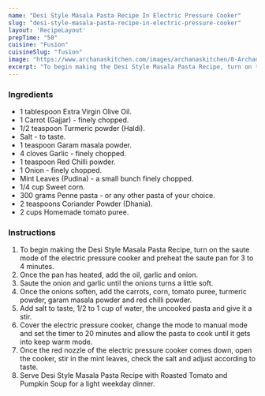 ---
name: "Desi Style Masala Pasta Recipe In Electric Pressure Cooker"
slug: "desi-style-masala-pasta-recipe-in-electric-pressure-cooker"
layout: 'RecipeLayout'
prepTime: "50"
cuisine: "Fusion"
cuisineSlug: "fusion"
image: "https://www.archanaskitchen.com/images/archanaskitchen/0-Archanas-Kitchen-Recipes/2018/Desi_Style_Masala_Pasta_Recipe_-_Indian_Style_Pasta_-7.jpg"
excerpt: "To begin making the Desi Style Masala Pasta Recipe, turn on the saute mode of the electric pressure cooker and preheat the saute pan for 3 to 4 minutes"
---

### Ingredients

- 1 tablespoon Extra Virgin Olive Oil.
- 1 Carrot (Gajjar) - finely chopped.
- 1/2 teaspoon Turmeric powder (Haldi).
- Salt - to taste.
- 1 teaspoon Garam masala powder.
- 4 cloves Garlic - finely chopped.
- 1 teaspoon Red Chilli powder.
- 1 Onion - finely chopped.
- Mint Leaves (Pudina) - a small bunch finely chopped.
- 1/4 cup Sweet corn.
- 300 grams Penne pasta - or any other pasta of your choice.
- 2 teaspoons Coriander Powder (Dhania).
- 2 cups Homemade tomato puree.

### Instructions

1. To begin making the Desi Style Masala Pasta Recipe, turn on the saute mode of the electric pressure cooker and preheat the saute pan for 3 to 4 minutes.
1. Once the pan has heated, add the oil, garlic and onion.
1. Saute the onion and garlic until the onions turns a little soft.
1. Once the onions soften, add the carrots, corn, tomato puree, turmeric powder, garam masala powder and red chilli powder.
1. Add salt to taste, 1/2 to 1 cup of water, the uncooked pasta and give it a stir.
1. Cover the electric pressure cooker, change the mode to manual mode and set the timer to 20 minutes and allow the pasta to cook until it gets into keep warm mode.
1. Once the red nozzle of the electric pressure cooker comes down, open the cooker, stir in the mint leaves, check the salt and adjust according to taste.
1. Serve Desi Style Masala Pasta Recipe with Roasted Tomato and Pumpkin Soup for a light weekday dinner.
